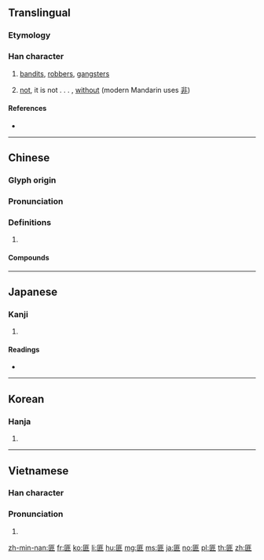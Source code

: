 ==Translingual==

===Etymology===
{{Han etym}}

===Han character===
{{Han char|rn=22|rad=匚|as=08|sn=10|four=71711|canj=SLMY|ids=⿷匚非}}

# [[bandit]]s, [[robber]]s, [[gangster]]s
# {{lb|mul|archaic}} [[not]], it is not . . . , [[without]] (modern Mandarin uses [[非]])

====References====
* {{Han ref|kx=0153.450|dkj=02629|dj=0346.060|hdz=10087.010|uh=532A|ud=21290|bh=ADEA|bd=44522}}

----

==Chinese==
{{zh-forms}}

===Glyph origin===
{{Han etym}}

===Pronunciation===
{{zh-pron
|m=fěi
|c=fei2
|mn=húi
|mc=y
|oc=y
|cat=
}}

===Definitions===
{{zh-hanzi}}

# {{rfdef|zh}}

====Compounds====
{{zh-der|剽匪|剿匪|劫匪|匪人|匪唯|匪夷所思|匪彝|匪徒|匪惟|匪懈|匪日|匪朝伊夕|匪爵|匪犯|匪石|匪石之心|匪穴|匪諜|匪賊|匪躬|匪躬之操|匪躬之節|匪難|匪類|匪風|匪首|團匪|土匪|夙夜匪懈|幗匪|幫匪|慣匪|拳匪|捻匪|獲益匪淺|盜匪|票匪|竊匪|綁匪|股匪|胡匪|蔫土匪|髮匪|鬍匪}}

----

==Japanese==

===Kanji===
{{ja-kanji|grade=|rs=匚08}}

# {{defn|lang=ja|sort=匚08}}

====Readings====
* {{ja-readings|on=[[ひ]] (hi)|kun=[[はこ]] (hako), [[かたみ]] (katami), [[あらず]] (arazu)}}

----

==Korean==

===Hanja===
{{ko-hanja|hangeul=[[비]], [[분]]|rv=bi, bun|mr=pi, pun}}

# {{defn|lang=ko|sort=匚08}}

----

==Vietnamese==

===Han character===
{{vi-hantu|phỉ|=匚08}}

===Pronunciation===
{{vi-readings|rs=匚08|hanviet=phỉ}}

# {{defn|vi|sort=匚08}}

[[zh-min-nan:匪]]
[[fr:匪]]
[[ko:匪]]
[[li:匪]]
[[hu:匪]]
[[mg:匪]]
[[ms:匪]]
[[ja:匪]]
[[no:匪]]
[[pl:匪]]
[[th:匪]]
[[zh:匪]]